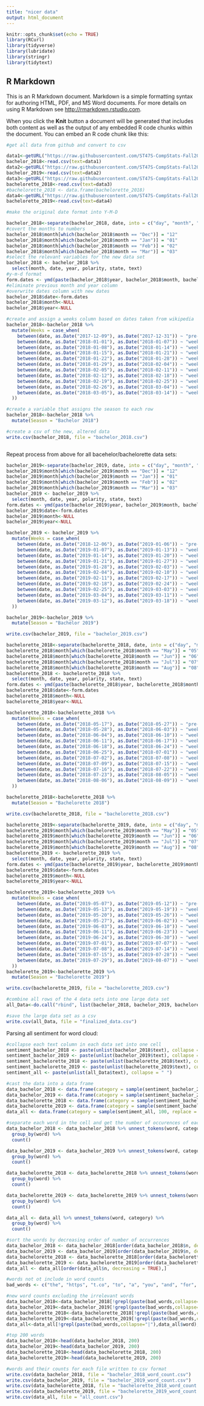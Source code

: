 ```yaml
---
title: "nicer data"
output: html_document
---
```


```r
knitr::opts_chunk$set(echo = TRUE)
library(RCurl)
library(tidyverse)
library(lubridate)
library(stringr)
library(tidytext)
```

## R Markdown

This is an R Markdown document. Markdown is a simple formatting syntax for authoring HTML, PDF, and MS Word documents. For more details on using R Markdown see <http://rmarkdown.rstudio.com>.

When you click the **Knit** button a document will be generated that includes both content as well as the output of any embedded R code chunks within the document. You can embed an R code chunk like this:

```r

#get all data from github and convert to csv

data1<-getURL("https://raw.githubusercontent.com/ST47S-CompStats-Fall2019/team-shows/master/cleaned_data/Bachelor_2018.csv?token=ALH3QRSD7MJQYKL6WBOCET26AJ2LE")
bachelor_2018<-read.csv(text=data1)
data2<-getURL("https://raw.githubusercontent.com/ST47S-CompStats-Fall2019/team-shows/master/cleaned_data/Bachelor_2019.csv?token=ALH3QRWMBYT5KAVRW4R7E6K6AJ2M4")
bachelor_2019<-read.csv(text=data2)
data3<-getURL("https://raw.githubusercontent.com/ST47S-CompStats-Fall2019/team-shows/master/cleaned_data/Bachelorette_2018.csv?token=ALH3QRVZFGBMDDSAY5W6OZS6AJ2PI")
bachelorette_2018<-read.csv(text=data3)
#bachelorette_2018 <- data.frame(bachelorette_2018)
data4<-getURL("https://raw.githubusercontent.com/ST47S-CompStats-Fall2019/team-shows/master/cleaned_data/Bachelorette_2019.csv?token=ALH3QRTH2MYTBJU5NGPWXVC6AJ2RK")
bachelorette_2019<-read.csv(text=data4)

```

```r

#make the original date format into Y-M-D

bachelor_2018<-separate(bachelor_2018, date, into = c("day", "month", "date", "time1", "time2", "year"), sep = " ", remove = TRUE, convert = FALSE, extra = "warn", fill = "warn")
#covert the months to numbers
bachelor_2018$month[which(bachelor_2018$month == "Dec")] = "12"
bachelor_2018$month[which(bachelor_2018$month == "Jan")] = "01"
bachelor_2018$month[which(bachelor_2018$month == "Feb")] = "02"
bachelor_2018$month[which(bachelor_2018$month == "Mar")] = "03"
#select the relevant variables for the new data set
bachelor_2018 <- bachelor_2018 %>%
  select(month, date, year, polarity, state, text)
#y-m-d format
form.dates <- ymd(paste(bachelor_2018$year, bachelor_2018$month, bachelor_2018$date, sep = "-"))
#eliminate previous month and year column
#overwrite dates column with new dates
bachelor_2018$date<-form.dates
bachelor_2018$month<-NULL
bachelor_2018$year<-NULL

#create and assign a weeks column based on dates taken from wikipedia
bachelor_2018<-bachelor_2018 %>%
  mutate(Weeks = case_when(
    between(date, as.Date("2017-12-09"), as.Date("2017-12-31")) ~ "pre-show",
    between(date, as.Date("2018-01-01"), as.Date("2018-01-07")) ~ "week 1",
    between(date, as.Date("2018-01-08"), as.Date("2018-01-14")) ~ "week 2",
    between(date, as.Date("2018-01-15"), as.Date("2018-01-21")) ~ "week 3",
    between(date, as.Date("2018-01-22"), as.Date("2018-01-28")) ~ "week 4",
    between(date, as.Date("2018-01-29"), as.Date("2018-02-04")) ~ "week 5",
    between(date, as.Date("2018-02-05"), as.Date("2018-02-11")) ~ "week 6",
    between(date, as.Date("2018-02-12"), as.Date("2018-02-18")) ~ "week 7",
    between(date, as.Date("2018-02-19"), as.Date("2018-02-25")) ~ "week 8",
    between(date, as.Date("2018-02-26"), as.Date("2018-03-04")) ~ "week 9",
    between(date, as.Date("2018-03-05"), as.Date("2018-03-14")) ~ "week 10"
  ))

#create a variable that assigns the season to each row
bachelor_2018<-bachelor_2018 %>%
  mutate(Season = "Bachelor 2018")

#create a csv of the new, altered data
write.csv(bachelor_2018, file = "bachelor_2018.csv")



```

Repeat process from above for all bacehelor/bachelorette data sets:
```r
bachelor_2019<-separate(bachelor_2019, date, into = c("day", "month", "date", "time1", "time2", "year"), sep = " ", remove = TRUE, convert = FALSE, extra = "warn", fill = "warn")
bachelor_2019$month[which(bachelor_2019$month == "Dec")] = "12"
bachelor_2019$month[which(bachelor_2019$month == "Jan")] = "01"
bachelor_2019$month[which(bachelor_2019$month == "Feb")] = "02"
bachelor_2019$month[which(bachelor_2019$month == "Mar")] = "03"
bachelor_2019 <- bachelor_2019 %>%
  select(month, date, year, polarity, state, text)
form.dates <- ymd(paste(bachelor_2019$year, bachelor_2019$month, bachelor_2019$date, sep = "-"))
bachelor_2019$date<-form.dates
bachelor_2019$month<-NULL
bachelor_2019$year<-NULL

bachelor_2019 <- bachelor_2019 %>%
  mutate(Weeks = case_when(
    between(date, as.Date("2018-12-06"), as.Date("2019-01-06")) ~ "pre-show",
    between(date, as.Date("2019-01-07"), as.Date("2019-01-13")) ~ "week 1",
    between(date, as.Date("2019-01-14"), as.Date("2019-01-20")) ~ "week 2",
    between(date, as.Date("2019-01-21"), as.Date("2019-01-27")) ~ "week 3",
    between(date, as.Date("2019-01-28"), as.Date("2019-02-03")) ~ "week 4",
    between(date, as.Date("2019-02-04"), as.Date("2019-02-10")) ~ "week 5",
    between(date, as.Date("2019-02-11"), as.Date("2019-02-17")) ~ "week 6",
    between(date, as.Date("2019-02-18"), as.Date("2019-02-24")) ~ "week 7",
    between(date, as.Date("2019-02-25"), as.Date("2019-03-03")) ~ "week 8",
    between(date, as.Date("2019-03-04"), as.Date("2019-03-11")) ~ "week 9",
    between(date, as.Date("2019-03-12"), as.Date("2019-03-18")) ~ "week 10"
  ))

bachelor_2019<-bachelor_2019 %>%
  mutate(Season = "Bachelor 2019")

write.csv(bachelor_2019, file = "bachelor_2019.csv")


```

```r
bachelorette_2018<-separate(bachelorette_2018, date, into = c("day", "month", "date", "time1", "time2", "year"), sep = " ", remove = TRUE, convert = FALSE, extra = "warn", fill = "warn")
bachelorette_2018$month[which(bachelorette_2018$month == "May")] = "05"
bachelorette_2018$month[which(bachelorette_2018$month == "Jun")] = "06"
bachelorette_2018$month[which(bachelorette_2018$month == "Jul")] = "07"
bachelorette_2018$month[which(bachelorette_2018$month == "Aug")] = "08"
bachelorette_2018 <- bachelorette_2018 %>%
  select(month, date, year, polarity, state, text)
form.dates <- ymd(paste(bachelorette_2018$year, bachelorette_2018$month, bachelorette_2018$date, sep = "-"))
bachelorette_2018$date<-form.dates
bachelorette_2018$month<-NULL
bachelorette_2018$year<-NULL

bachelorette_2018<-bachelorette_2018 %>%
  mutate(Weeks = case_when(
    between(date, as.Date("2018-05-17"), as.Date("2018-05-27")) ~ "pre-show",
    between(date, as.Date("2018-05-28"), as.Date("2018-06-03")) ~ "week 1",
    between(date, as.Date("2018-06-04"), as.Date("2018-06-10")) ~ "week 2",
    between(date, as.Date("2018-06-11"), as.Date("2018-06-17")) ~ "week 3",
    between(date, as.Date("2018-06-18"), as.Date("2018-06-24")) ~ "week 4",
    between(date, as.Date("2018-06-25"), as.Date("2018-07-01")) ~ "week 5",
    between(date, as.Date("2018-07-02"), as.Date("2018-07-08")) ~ "week 6",
    between(date, as.Date("2018-07-09"), as.Date("2018-07-15")) ~ "week 7",
    between(date, as.Date("2018-07-16"), as.Date("2018-07-22")) ~ "week 8",
    between(date, as.Date("2018-07-23"), as.Date("2018-08-05")) ~ "week 9",
    between(date, as.Date("2018-08-06"), as.Date("2018-08-09")) ~ "week 10"
  ))

bachelorette_2018<-bachelorette_2018 %>%
  mutate(Season = "Bachelorette 2018")

write.csv(bachelorette_2018, file = "bachelorette_2018.csv")

```


```r
bachelorette_2019<-separate(bachelorette_2019, date, into = c("day", "month", "date", "time1", "time2", "year"), sep = " ", remove = TRUE, convert = FALSE, extra = "warn", fill = "warn")
bachelorette_2019$month[which(bachelorette_2019$month == "May")] = "05"
bachelorette_2019$month[which(bachelorette_2019$month == "Jun")] = "06"
bachelorette_2019$month[which(bachelorette_2019$month == "Jul")] = "07"
bachelorette_2019$month[which(bachelorette_2019$month == "Aug")] = "08"
bachelorette_2019 <- bachelorette_2019 %>%
  select(month, date, year, polarity, state, text)
form.dates <- ymd(paste(bachelorette_2019$year, bachelorette_2019$month, bachelorette_2019$date, sep = "-"))
bachelorette_2019$date<-form.dates
bachelorette_2019$month<-NULL
bachelorette_2019$year<-NULL

bachelorette_2019<-bachelorette_2019 %>%
  mutate(Weeks = case_when(
    between(date, as.Date("2019-05-07"), as.Date("2019-05-12")) ~ "pre-show",
    between(date, as.Date("2019-05-13"), as.Date("2019-05-19")) ~ "week 1",
    between(date, as.Date("2019-05-20"), as.Date("2019-05-26")) ~ "week 2",
    between(date, as.Date("2019-05-27"), as.Date("2019-06-02")) ~ "week 3",
    between(date, as.Date("2019-06-03"), as.Date("2019-06-10")) ~ "week 4",
    between(date, as.Date("2019-06-11"), as.Date("2019-06-23")) ~ "week 5",
    between(date, as.Date("2019-06-24"), as.Date("2019-06-30")) ~ "week 6",
    between(date, as.Date("2019-07-01"), as.Date("2019-07-07")) ~ "week 7",
    between(date, as.Date("2019-07-08"), as.Date("2019-07-14")) ~ "week 8",
    between(date, as.Date("2019-07-15"), as.Date("2019-07-28")) ~ "week 9",
    between(date, as.Date("2019-07-29"), as.Date("2019-08-07")) ~ "week 10"
  ))
bachelorette_2019<-bachelorette_2019 %>%
  mutate(Season = "Bachelorette 2019")

write.csv(bachelorette_2019, file = "bachelorette_2019.csv")

```



```r


#combine all rows of the 4 data sets into one large data set
all_Data<-do.call("rbind", list(bachelor_2018, bachelor_2019, bachelorette_2018, bachelorette_2019))

#save the large data set as a csv
write.csv(all_Data, file = "finalized_data.csv")


```

Parsing all sentiment for word cloud:
```r

#collapse each text column in each data set into one cell
sentiment_bachelor_2018 <- paste(unlist(bachelor_2018$text), collapse = " ")
sentiment_bachelor_2019 <- paste(unlist(bachelor_2019$text), collapse = " ")
sentiment_bachelorette_2018 <- paste(unlist(bachelorette_2018$text), collapse = " ")
sentiment_bachelorette_2019 <- paste(unlist(bachelorette_2019$text), collapse = " ")
sentiment_all <- paste(unlist(all_Data$text), collapse = " ")

#cast the data into a data frame
data_bachelor_2018 <- data.frame(category = sample(sentiment_bachelor_2018, 100, replace = TRUE), stringsAsFactors = FALSE)
data_bachelor_2019 <- data.frame(category = sample(sentiment_bachelor_2019, 100, replace = TRUE), stringsAsFactors = FALSE)
data_bachelorette_2018 <- data.frame(category = sample(sentiment_bachelorette_2018, 100, replace = TRUE), stringsAsFactors = FALSE)
data_bachelorette_2019 <- data.frame(category = sample(sentiment_bachelorette_2019, 100, replace = TRUE), stringsAsFactors = FALSE)
data_all <- data.frame(category = sample(sentiment_all, 100, replace = TRUE), stringsAsFactors = FALSE)

#separate each word in the cell and get the number of occurences of each word
data_bachelor_2018 <- data_bachelor_2018 %>% unnest_tokens(word, category) %>%
  group_by(word) %>%
  count()

data_bachelor_2019 <- data_bachelor_2019 %>% unnest_tokens(word, category) %>%
  group_by(word) %>%
  count()

data_bachelorette_2018 <- data_bachelorette_2018 %>% unnest_tokens(word, category) %>%
  group_by(word) %>%
  count()

data_bachelorette_2019 <- data_bachelorette_2019 %>% unnest_tokens(word, category) %>%
  group_by(word) %>%
  count()

data_all <- data_all %>% unnest_tokens(word, category) %>%
  group_by(word) %>%
  count()

#sort the words by decreasing order of number of occurrences
data_bachelor_2018 <- data_bachelor_2018[order(data_bachelor_2018$n, decreasing = TRUE),]
data_bachelor_2019 <- data_bachelor_2019[order(data_bachelor_2019$n, decreasing = TRUE),]
data_bachelorette_2018 <- data_bachelorette_2018[order(data_bachelorette_2018$n, decreasing = TRUE),]
data_bachelorette_2019 <- data_bachelorette_2019[order(data_bachelorette_2019$n, decreasing = TRUE),]
data_all <- data_all[order(data_all$n, decreasing = TRUE),]

#words not ot include in word counts
bad_words <- c("the", "https", "t.co", "to", "a", "you", "and", "for", "of", "on", "that", "so", "my", "just", "be", "her", "me", "are", "she", "him", "his", "was", "all", "have", "not", "but", "what", "how", "get", "out", "at", "your", "can", "we", "why", "when", "do", "go", "has", "as", "from", "know", "don't", "who", "an", "or", "been", "than", "does", "she's", "you're", "because", "every", "by", "else", "also", "could", "says", "he's", "doesn't", "2", "that's", "thought", "any", "some", "us", "those", "1", "3", "he", "even",  "let", "very", "gt", "ep", "4", "own", "45", "5hglkw0p6v", "5xjk4v4zlt", "6zrkelnyzn", "9kpefew9y0", "9pcn9tykkp", "dx8kzlwcyo", "our", "i'm", "isn't", "if", "it", "it's", "is", "with", "in", "frcdc", "i've", "i'll", "such", "i'd", "did")

#new word counts excluding the irrelevant words
data_bachelor_2018<-data_bachelor_2018[!grepl(paste(bad_words,collapse="|"),data_bachelor_2018$word),]
data_bachelor_2019<-data_bachelor_2019[!grepl(paste(bad_words,collapse="|"),data_bachelor_2019$word),]
data_bachelorette_2018<-data_bachelorette_2018[!grepl(paste(bad_words,collapse="|"),data_bachelorette_2018$word),]
data_bachelorette_2019<-data_bachelorette_2019[!grepl(paste(bad_words,collapse="|"),data_bachelorette_2019$word),]
data_all<-data_all[!grepl(paste(bad_words,collapse="|"),data_all$word),]

#top 200 words
data_bachelor_2018<-head(data_bachelor_2018, 200)
data_bachelor_2019<-head(data_bachelor_2019, 200)
data_bachelorette_2018<-head(data_bachelorette_2018, 200)
data_bachelorette_2019<-head(data_bachelorette_2019, 200)

#words and their counts for each file written to csv format
write.csv(data_bachelor_2018, file = "bachelor_2018_word_count.csv")
write.csv(data_bachelor_2019, file = "bachelor_2019_word_count.csv")
write.csv(data_bachelorette_2018, file = "bachelorette_2018_word_count.csv")
write.csv(data_bachelorette_2019, file = "bachelorette_2019_word_count.csv")
write.csv(data_all, file = "all_count.csv")





```

















